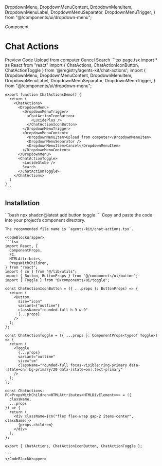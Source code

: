   DropdownMenu,
  DropdownMenuContent,
  DropdownMenuItem,
  DropdownMenuLabel,
  DropdownMenuSeparator,
  DropdownMenuTrigger,
} from "@/components/ui/dropdown-menu";

<Label>Component</Label>

# Chat Actions

<Tabs defaultValue="preview" className="w-full not-prose">
  <TabsList>
    <TabsTrigger value="preview">Preview</TabsTrigger>
    <TabsTrigger value="code">Code</TabsTrigger>
  </TabsList>
  <TabsContent value="preview">
    <Card className="w-full p-8 items-center">
      <ChatActions>
        <DropdownMenu>
          <DropdownMenuTrigger>
            <ChatActionIconButton>
              <LucidePlus />
            </ChatActionIconButton>
          </DropdownMenuTrigger>
          <DropdownMenuContent>
            <DropdownMenuItem>Upload from computer</DropdownMenuItem>
            <DropdownMenuSeparator />
            <DropdownMenuItem>Cancel</DropdownMenuItem>
          </DropdownMenuContent>
        </DropdownMenu>
        <ChatActionToggle>
          <LucideGlobe />
          Search
        </ChatActionToggle>
      </ChatActions>
    </Card>
  </TabsContent>
  <TabsContent value="code">
    ```tsx page.tsx
    import * as React from "react"
    import { ChatActions, ChatActionIconButton, ChatActionToggle  } from '@/registry/agents-kit/chat-actions';
    import {
      DropdownMenu,
      DropdownMenuContent,
      DropdownMenuItem,
      DropdownMenuLabel,
      DropdownMenuSeparator,
      DropdownMenuTrigger,
    } from "@/components/ui/dropdown-menu";

    export function ChatActionsDemo() {
      return (
        <ChatActions>
          <DropdownMenu>
            <DropdownMenuTrigger>
              <ChatActionIconButton>
                <LucidePlus />
              </ChatActionIconButton>
            </DropdownMenuTrigger>
            <DropdownMenuContent>
              <DropdownMenuItem>Upload from computer</DropdownMenuItem>
              <DropdownMenuSeparator />
              <DropdownMenuItem>Cancel</DropdownMenuItem>
            </DropdownMenuContent>
          </DropdownMenu>
          <ChatActionToggle>
            <LucideGlobe />
            Search
          </ChatActionToggle>
        </ChatActions>
      )
    }
    ```
  </TabsContent>
</Tabs>


## Installation

<Steps>
  <Step title='Install dependencies'>
    ```bash
    npx shadcn@latest add button toggle
    ```
  </Step>
  <Step title="Add component">
    Copy and paste the code into your project’s component directory.

    The recommended file name is `agents-kit/chat-actions.tsx`.
    
    <CodeBlockWrapper>
    ```tsx
    import React, {
      ComponentProps,
      FC,
      HTMLAttributes,
      PropsWithChildren,
    } from "react";
    import { cn } from "@/lib/utils";
    import { Button, ButtonProps } from "@/components/ui/button";
    import { Toggle } from "@/components/ui/toggle";

    const ChatActionIconButton = ({ ...props }: ButtonProps) => {
      return (
        <Button
          size="icon"
          variant={"outline"}
          className="rounded-full h-9 w-9"
          {...props}
        />
      );
    };

    const ChatActionToggle = ({ ...props }: ComponentProps<typeof Toggle>) => {
      return (
        <Toggle
          {...props}
          variant="outline"
          size="sm"
          className="rounded-full focus-visible:ring-primary data-[state=on]:bg-primary/20 data-[state=on]:text-primary"
        />
      );
    };

    const ChatActions: FC<PropsWithChildren<HTMLAttributes<HTMLDivElement>>> = ({
      className,
      ...props
    }) => {
      return (
        <div className={cn("flex flex-wrap gap-2 items-center", className)}>
          {props.children}
        </div>
      );
    };

    export { ChatActions, ChatActionIconButton, ChatActionToggle };

    ```
    </CodeBlockWrapper>
  </Step>
</Steps>
